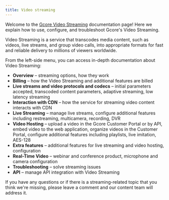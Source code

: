 ---
title: Video streaming
---

Welcome to the [Gcore Video Streaming](https://gcore.com/streaming-platform) documentation page! Here we explain how to use, configure, and troubleshoot Gcore's Video Streaming.

Video Streaming is a service that transcodes media content, such as videos, live streams, and group video calls, into appropriate formats for fast and reliable delivery to millions of viewers worldwide.

From the left-side menu, you can access in-depth documentation about Video Streaming:

  * **Overview** – streaming options, how they work
  * **Billing** – how the Video Streaming and additional features are billed
  * **Live streams and video protocols and codecs** – initial parameters accepted, transcoded content parameters, adaptive streaming, low latency streaming
  * **Interaction with CDN** – how the service for streaming video content interacts with CDN
  * **Live Streaming** – manage live streams, configure additional features including restreaming, multicamera, recording, DVR
  * **Video Hosting** – upload a video in the Gcore Customer Portal or by API, embed video to the web application, organize videos in the Customer Portal, configure additional features including playlists, live imitation, AES-128
  * **Extra features** – additional features for live streaming and video hosting, configuration
  * **Real-Time Video** – webinar and conference product, microphone and camera configuration
  * **Troubleshooting** – solve streaming issues
  * **API** – manage API integration with Video Streaming



If you have any questions or if there is a streaming-related topic that you think we're missing, please leave a comment and our content team will address it.